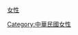 {{Catnav|頁面分類|...|女性|各國女性}}
{{Catnav|頁面分類|...|各國人物|各國女性}}
{{commonscat|Women of Taiwan}}

[[Category:中華民國女性|Category:中華民國女性]]
[[分類:臺灣性別|女性]]